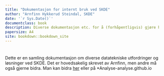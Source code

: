 ```yaml
---
title: "Dokumentasjon for internt bruk ved SKDE"
author: "Arnfinn Hykkerud Steindal, SKDE"
date: '`r Sys.Date()`'
documentclass: book
description: Diverse dokumentasjon etc. for å (forhåpentligvis) gjøre hverdagen enklere
papersize: A4
site: bookdown::bookdown_site
---
```


# {-}

Dette er en samling dokumentasjon om diverse datatekniske utfordringer og løsninger ved SKDE. Det er hovedsakelig skrevet av Arnfinn, men andre må også gjerne bidra. Man kan bidra [her](https://github.com/SKDE-Analyse/dokumentasjon/) eller på *Analyse\Data\skde-analyse.github.io\dokumentasjon*
